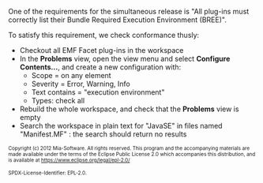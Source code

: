 One of the requirements for the simultaneous release is "All plug-ins must correctly list their Bundle Required Execution Environment (BREE)".

To satisfy this requirement, we check conformance thusly:
* Checkout all EMF Facet plug-ins in the workspace
* In the '''Problems''' view, open the view menu and select '''Configure Contents...''', and create a new configuration with:
** Scope = on any element
** Severity = Error, Warning, Info
** Text contains = "execution environment"
** Types: check all
* Rebuild the whole workspace, and check that the '''Problems''' view is empty
* Search the workspace in plain text for "JavaSE" in files named "Manifest.MF" : the search should return no results

<font size="-2">
Copyright (c) 2012 Mia-Software.
All rights reserved. This program and the accompanying materials
are made available under the terms of the Eclipse Public License 2.0
which accompanies this distribution, and is available at
https://www.eclipse.org/legal/epl-2.0/

SPDX-License-Identifier: EPL-2.0.
</font>
